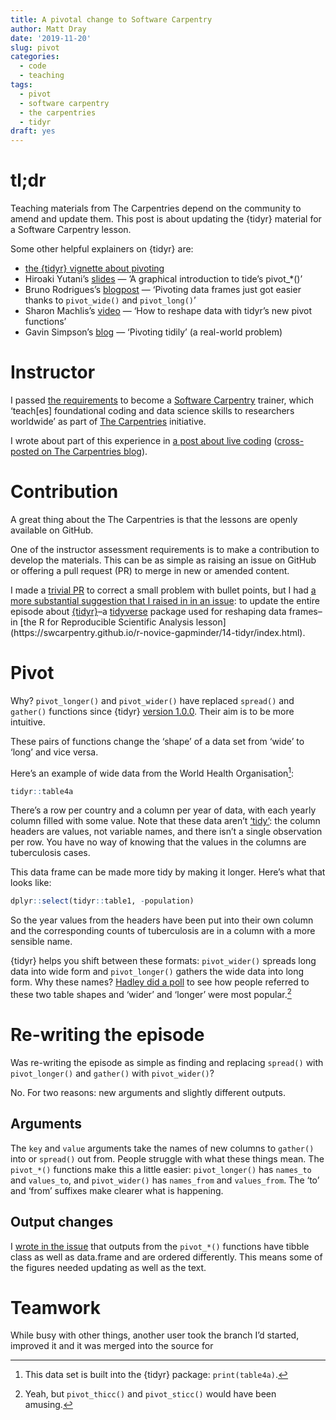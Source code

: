 ```yaml
---
title: A pivotal change to Software Carpentry
author: Matt Dray
date: '2019-11-20'
slug: pivot
categories:
  - code
  - teaching
tags:
  - pivot
  - software carpentry
  - the carpentries
  - tidyr
draft: yes
---
```


# tl;dr

Teaching materials from The Carpentries depend on the community to amend and update them. This post is about updating the {tidyr} material for a Software Carpentry lesson.

Some other helpful explainers on {tidyr} are:

* [the {tidyr} vignette about pivoting](https://tidyr.tidyverse.org/dev/articles/pivot.html)
* Hiroaki Yutani’s [slides](https://speakerdeck.com/yutannihilation/a-graphical-introduction-to-tidyrs-pivot-star) — ‘A graphical introduction to tide’s pivot_*()’
* Bruno Rodrigues’s [blogpost](https://www.brodrigues.co/blog/2019-03-20-pivot/) — ‘Pivoting data frames just got easier thanks to `pivot_wide()` and `pivot_long()`’
* Sharon Machlis’s [video](https://youtu.be/gnUgSkKEW5c) — ‘How to reshape data with tidyr’s new pivot functions’
* Gavin Simpson’s [blog](https://www.fromthebottomoftheheap.net/2019/10/25/pivoting-tidily/) — ‘Pivoting tidily’ (a real-world problem)

# Instructor

I passed [the requirements](https://carpentries.github.io/instructor-training/checkout/) to become a [Software Carpentry](https://software-carpentry.org/) trainer, which ‘teach[es] foundational coding and data science skills to researchers worldwide’ as part of [The Carpentries](https://carpentries.org/) initiative.

I wrote about part of this experience in [a post about live coding](https://www.rostrum.blog/2019/09/12/live-code/) ([cross-posted on The Carpentries blog](https://carpentries.org/blog/2019/09/live-coding-experience/)).

# Contribution

A great thing about the The Carpentries is that the lessons are openly available on GitHub. 

One of the instructor assessment requirements is to make a contribution to develop the materials. This can be as simple as raising an issue on GitHub or offering a pull request (PR) to merge in new or amended content.

I made a [trivial PR](https://github.com/swcarpentry/r-novice-gapminder/pull/569) to correct a small problem with bullet points, but I had [a more substantial suggestion that I raised in in an issue](https://github.com/swcarpentry/r-novice-gapminder/issues/570): to update the entire episode about [{tidyr}](https://tidyr.tidyverse.org/)--a [tidyverse](https://www.tidyverse.org/) package used for reshaping data frames--in [the R for Reproducible Scientific Analysis lesson] (https://swcarpentry.github.io/r-novice-gapminder/14-tidyr/index.html).

# Pivot

Why? `pivot_longer()` and `pivot_wider()` have replaced `spread()` and `gather()` functions since {tidyr} [version 1.0.0](https://www.tidyverse.org/blog/2019/09/tidyr-1-0-0/). Their aim is to be more intuitive.

These pairs of functions change the 'shape' of a data set from 'wide' to 'long' and vice versa.

Here’s an example of wide data from the World Health Organisation[^table4a]:

```r
tidyr::table4a
```

There’s a row per country and a column per year of data, with each yearly column filled with some value. Note that these data aren’t [‘tidy’](https://cran.r-project.org/web/packages/tidyr/vignettes/tidy-data.html): the column headers are values, not variable names, and there isn’t a single observation per row. You have no way of knowing that the values in the columns are tuberculosis cases.

This data frame can be made more tidy by making it longer. Here's what that looks like:

```r
dplyr::select(tidyr::table1, -population)
```

So the year values from the headers have been put into their own column and the corresponding counts of tuberculosis are in a column with a more sensible name.

{tidyr} helps you shift between these formats: `pivot_wider()` spreads long data into wide form and `pivot_longer()` gathers the wide data into long form. Why these names? [Hadley did a poll](https://github.com/hadley/table-shapes) to see how people referred to these two table shapes and ‘wider’ and ‘longer’ were most popular.[^stout]

# Re-writing the episode

Was re-writing the episode as simple as finding and replacing `spread()` with `pivot_longer()` and `gather()` with `pivot_wider()`? 

No. For two reasons: new arguments and slightly different outputs.

## Arguments

The `key` and `value` arguments take the names of new columns to `gather()` into or `spread()` out from. People struggle with what these things mean. The `pivot_*()` functions make this a little easier: `pivot_longer()` has `names_to` and `values_to`, and `pivot_wider()` has `names_from` and `values_from`. The 'to' and 'from' suffixes make clearer what is happening.

## Output changes

I [wrote in the issue](they have tibble class as well as data.frame and are ordered differently. This means some of the figures need updating as well as the text.) that outputs from the `pivot_*()` functions have tibble class as well as data.frame and are ordered differently. This means some of the figures needed updating as well as the text.

# Teamwork

While busy with other things, another user took the branch I'd started, improved it and it was merged into the source for

[^table4a]: This data set is built into the {tidyr} package: `print(table4a)`.
[^table1]: This tibble is also built into the tidyr package: `print(table1)` (though I've removed a column).
[^stout]: Yeah, but `pivot_thicc()` and `pivot_sticc()` would have been amusing.
